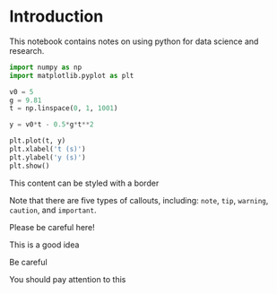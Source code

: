 # Introduction

This notebook contains notes on using python for data science and research.

```python
import numpy as np
import matplotlib.pyplot as plt

v0 = 5
g = 9.81
t = np.linspace(0, 1, 1001)

y = v0*t - 0.5*g*t**2

plt.plot(t, y)
plt.xlabel('t (s)')
plt.ylabel('y (s)')
plt.show()
```


::: {.border}
This content can be styled with a border
:::



:::{.callout-note}
Note that there are five types of callouts, including: 
`note`, `tip`, `warning`, `caution`, and `important`.
:::

:::{.callout-warning}
Please be careful here!
:::

:::{.callout-tip}
This is a good idea
:::

:::{.callout-caution}
Be careful
:::

:::{.callout-important}
You should pay attention to this
:::